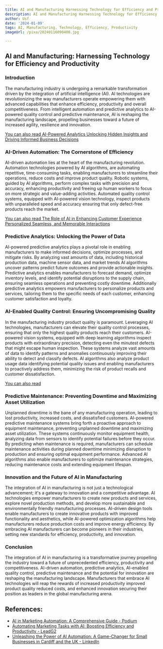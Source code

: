```yaml
---
title: AI and Manufacturing Harnessing Technology for Efficiency and Productivity
description: AI and Manufacturing Harnessing Technology for Efficiency and Productivity
author: Usf
date: '2024-01-09'
tags: AI, Manufacturing, Technology, Efficiency, Productivity
imageUrl: /pixa/20240116090400.jpg

---
```

##  AI and Manufacturing: Harnessing Technology for Efficiency and  Productivity

###  Introduction

The manufacturing industry is undergoing a remarkable transformation driven by the integration of artificial intelligence (AI). AI technologies are revolutionizing the way manufacturers operate empowering them with advanced capabilities that enhance efficiency, productivity and  overall competitiveness. From intelligent automation and predictive analytics to AI-powered quality control and predictive maintenance,  AI is reshaping the manufacturing landscape,  propelling businesses toward a future of increased agility, resilience and innovation.

[You can also read AI-Powered Analytics Unlocking Hidden Insights  and Driving Informed Business Decisions](AI-Powered%20Analytics%20Unlocking%20Hidden%20Insights%20and%20Driving%20Informed%20Business%20Decisions)


### AI-Driven Automation: The Cornerstone of  Efficiency

AI-driven automation lies at the heart of the manufacturing revolution. Automation technologies  powered by AI algorithms, are automating repetitive, time-consuming  tasks, enabling manufacturers to streamline  their operations,  reduce costs and improve  product quality. Robotic systems, guided  by  AI algorithms,  perform complex tasks with precision and accuracy, enhancing productivity  and freeing up human workers to focus on  more strategic and value-adding activities. Automated quality control systems,  equipped with AI-powered vision technology, inspect products with unparalleled speed and accuracy ensuring that only defect-free products reach the  market.

[You  can also read The Role of AI in  Enhancing Customer Experience Personalized Seamless, and Memorable Interactions](The%20Role%20of%20AI%20in%20Enhancing%20Customer%20Experience%20Personalized%2C%20Seamless%2C%20and%20Memorable%20Interactions)


### Predictive Analytics: Unlocking the Power of Data

AI-powered predictive analytics plays a pivotal role in enabling manufacturers  to make informed decisions, optimize processes, and mitigate risks. By analyzing vast amounts of data, including historical production data, machine sensor data, and market trends AI algorithms uncover patterns predict future outcomes and  provide actionable insights. Predictive analytics enables manufacturers to forecast demand, optimize inventory levels, and identify potential  disruptions to the supply chain, ensuring seamless operations  and preventing costly downtime. Additionally predictive analytics empowers  manufacturers to personalize products and services, tailoring them to  the specific needs of  each customer, enhancing customer satisfaction and loyalty.

### AI-Enabled Quality  Control: Ensuring Uncompromising Quality

In  the  manufacturing industry product quality is paramount. Leveraging AI  technologies, manufacturers can elevate their quality  control processes, ensuring that only the highest quality products  reach their customers. AI-powered vision systems, equipped with deep learning algorithms inspect products with extraordinary precision, detecting even the minutest defects that might escape human inspection. These systems analyze vast amounts of data to identify patterns and anomalies continuously improving  their  ability to detect and classify defects. AI algorithms also  analyze product usage data identifying  potential quality issues and enabling manufacturers  to proactively  address them, minimizing the risk of product recalls and customer dissatisfaction.

[You can also  read ]()


### Predictive Maintenance: Preventing Downtime and Maximizing Asset Utilization

Unplanned downtime is the bane of any manufacturing operation, leading to lost productivity, increased costs, and dissatisfied customers. AI-powered predictive maintenance systems bring forth a proactive approach to equipment maintenance, preventing unplanned downtime and maximizing asset utilization. These systems  continuously monitor equipment health, analyzing  data from sensors to identify potential failures before  they occur. By predicting when maintenance  is  required, manufacturers can schedule maintenance activities during planned downtime minimizing disruption to production and  ensuring optimal  equipment performance. Advanced AI algorithms also enable manufacturers  to optimize maintenance strategies, reducing maintenance costs and extending equipment  lifespan.

### Innovation and the Future of  AI in Manufacturing

The integration of AI in manufacturing is not just a technological advancement; it's a gateway to innovation  and a competitive advantage. AI technologies empower manufacturers to create new products and services, explore novel production methods, and develop  more sustainable and environmentally friendly manufacturing  processes. AI-driven design tools enable manufacturers to create innovative products with improved functionality and  aesthetics,  while AI-powered  optimization algorithms help manufacturers reduce production  costs and improve energy efficiency. By embracing AI manufacturers can become pioneers in their industries, setting new standards for efficiency,  productivity,  and innovation.

### Conclusion

The integration of AI  in manufacturing is a transformative journey propelling the industry toward a future of unprecedented efficiency, productivity and competitiveness. AI-driven  automation,  predictive analytics, AI-enabled quality control, predictive  maintenance and the potential for innovation are reshaping the manufacturing landscape. Manufacturers that embrace AI technologies will reap the rewards  of increased productivity improved product quality reduced costs, and enhanced innovation securing their position as  leaders in the global manufacturing arena.

## References:
- [AI in Marketing Automation: A Comprehensive Guide - Podium](https://www.podium.com/article/ai-in-marketing-automation/)
- [Automating Marketing Tasks with AI: Boosting Efficiency and Productivity - LeadG2](https://leadg2.thecenterforsalesstrategy.com/blog/automating-marketing-tasks-with-ai)
- [Unleashing the Power of AI Automation: A Game-Changer for Small Businesses in Cardiff and the UK - LinkedIn](https://www.linkedin.com/pulse/unleashing-power-ai-automation-game-changer-small-cardiff-khan--uzvwf)
